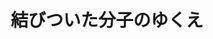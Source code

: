 ﻿---
title: "結びついた分子のゆくえ"
category: "物質理工学院"
vol: 69
interviewee: "高田 十志和"
url: "http://www.op.titech.ac.jp/polymer/lab/takata/japanese/index-j.html"
tags: ["分子","化学","物質","高分子","有機化学"]
pdf: "69-5-takata.pdf"
career: ""
pdfurl: "69-5-takata/69-5-takata.pdf"
preface: "有機化学という分野は、ひとくくりにできないほど、研究内容が多岐に渡っている分野である。すでに我々の生活に役立っている研究もあれば、発見されて間もない未知の物質の研究もあり、そのため、研究者の個性が強く表れやすい分野であると言える。高田研究室では、さまざまなアプローチで最先端の化学に挑戦している。本稿ではその中でも、プラスチックレンズ原料をはじめとした高分子の研究と、まだ研究が始まって間もない超分子の研究について紹介する。"
---
